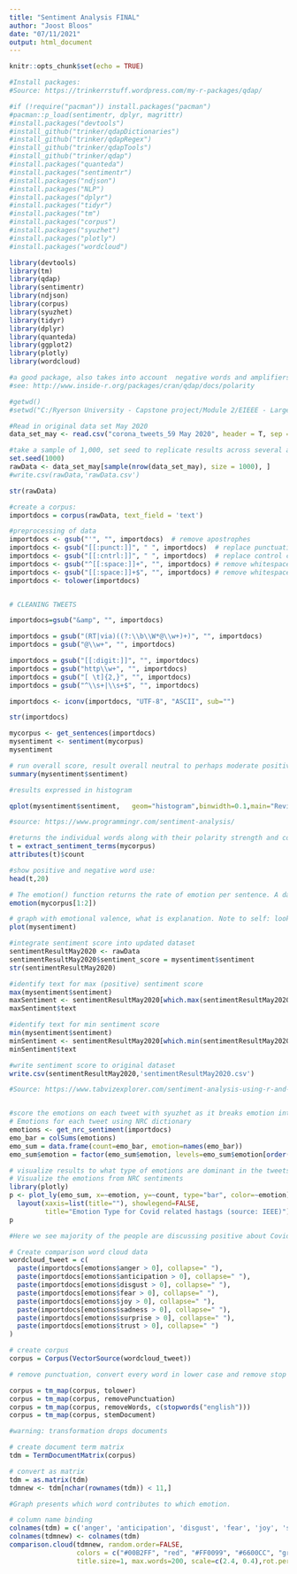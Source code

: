 ---
title: "Sentiment Analysis FINAL"
author: "Joost Bloos"
date: "07/11/2021"
output: html_document
---

```{r setup, include=FALSE}
knitr::opts_chunk$set(echo = TRUE)
```

```{r}
#Install packages:
#Source: https://trinkerrstuff.wordpress.com/my-r-packages/qdap/

#if (!require("pacman")) install.packages("pacman")
#pacman::p_load(sentimentr, dplyr, magrittr)
#install.packages("devtools")
#install_github("trinker/qdapDictionaries")
#install_github("trinker/qdapRegex")
#install_github("trinker/qdapTools")
#install_github("trinker/qdap")
#install.packages("quanteda")
#install.packages("sentimentr")
#install.packages("ndjson")
#install.packages("NLP")
#install.packages("dplyr")
#install.packages("tidyr")
#install.packages("tm")
#install.packages("corpus")
#install.packages("syuzhet")
#install.packages("plotly")
#install.packages("wordcloud")

```


```{r}
library(devtools)
library(tm)
library(qdap)
library(sentimentr)
library(ndjson)
library(corpus)
library(syuzhet)
library(tidyr)
library(dplyr)
library(quanteda)
library(ggplot2)
library(plotly)
library(wordcloud)

#a good package, also takes into account  negative words and amplifiers
#see: http://www.inside-r.org/packages/cran/qdap/docs/polarity
```

```{r}
#getwd()
#setwd("C:/Ryerson University - Capstone project/Module 2/EIEEE - Large dataset/Combined")
```


```{r}
#Read in original data set May 2020
data_set_may <- read.csv("corona_tweets_59 May 2020", header = T, sep = ",")

#take a sample of 1,000, set seed to replicate results across several analysis of methods:
set.seed(1000)
rawData <- data_set_may[sample(nrow(data_set_may), size = 1000), ]
#write.csv(rawData,'rawData.csv')

str(rawData)

```

```{r}
#create a corpus:
importdocs = corpus(rawData, text_field = 'text')
```

```{r}
#preprocessing of data
importdocs <- gsub("'", "", importdocs)  # remove apostrophes
importdocs <- gsub("[[:punct:]]", " ", importdocs)  # replace punctuation with space
importdocs <- gsub("[[:cntrl:]]", " ", importdocs)  # replace control characters with space
importdocs <- gsub("^[[:space:]]+", "", importdocs) # remove whitespace at beginning of documents
importdocs <- gsub("[[:space:]]+$", "", importdocs) # remove whitespace at end of documents
importdocs <- tolower(importdocs)


# CLEANING TWEETS

importdocs=gsub("&amp", "", importdocs)

importdocs = gsub("(RT|via)((?:\\b\\W*@\\w+)+)", "", importdocs)
importdocs = gsub("@\\w+", "", importdocs)

importdocs = gsub("[[:digit:]]", "", importdocs)
importdocs = gsub("http\\w+", "", importdocs)
importdocs = gsub("[ \t]{2,}", "", importdocs)
importdocs = gsub("^\\s+|\\s+$", "", importdocs)

importdocs <- iconv(importdocs, "UTF-8", "ASCII", sub="")

str(importdocs)
```


```{r}
mycorpus <- get_sentences(importdocs)
mysentiment <- sentiment(mycorpus)
mysentiment
```

```{r}
# run overall score, result overall neutral to perhaps moderate positive
summary(mysentiment$sentiment)
```

```{r}
#results expressed in histogram

qplot(mysentiment$sentiment,   geom="histogram",binwidth=0.1,main="Review Sentiment Histogram")
```

```{r}
#source: https://www.programmingr.com/sentiment-analysis/

#returns the individual words along with their polarity strength and counts.
t = extract_sentiment_terms(mycorpus) 
attributes(t)$count
```

```{r}
#show positive and negative word use:
head(t,20)
```

```{r}
# The emotion() function returns the rate of emotion per sentence. A data frame is returned by this function and of interest to us are the two columns: emotion type and emotion. Emotion indicates the strength of emotion present in the sentence.
emotion(mycorpus[1:2])
```






```{r}
# graph with emotional valence, what is explanation. Note to self: look up
plot(mysentiment)
```

```{r}
#integrate sentiment score into updated dataset
sentimentResultMay2020 <- rawData
sentimentResultMay2020$sentiment_score = mysentiment$sentiment
str(sentimentResultMay2020)
```

```{r}
#identify text for max (positive) sentiment score
max(mysentiment$sentiment)
maxSentiment <- sentimentResultMay2020[which.max(sentimentResultMay2020$sentiment_score),]
maxSentiment$text
```

```{r}
#identify text for min sentiment score
min(mysentiment$sentiment)
minSentiment <- sentimentResultMay2020[which.min(sentimentResultMay2020$sentiment_score),]
minSentiment$text
```

```{r}
#write sentiment score to original dataset
write.csv(sentimentResultMay2020,'sentimentResultMay2020.csv')
```

```{r}
#Source: https://www.tabvizexplorer.com/sentiment-analysis-using-r-and-twitter/


#score the emotions on each tweet with syuzhet as it breaks emotion into 10 different categories.
# Emotions for each tweet using NRC dictionary
emotions <- get_nrc_sentiment(importdocs)
emo_bar = colSums(emotions)
emo_sum = data.frame(count=emo_bar, emotion=names(emo_bar))
emo_sum$emotion = factor(emo_sum$emotion, levels=emo_sum$emotion[order(emo_sum$count, decreasing = TRUE)])
```

```{r}
# visualize results to what type of emotions are dominant in the tweets
# Visualize the emotions from NRC sentiments
library(plotly)
p <- plot_ly(emo_sum, x=~emotion, y=~count, type="bar", color=~emotion) %>%
  layout(xaxis=list(title=""), showlegend=FALSE,
         title="Emotion Type for Covid related hastags (source: IEEE)")
p

#Here we see majority of the people are discussing positive about Covid.
```

```{r}
# Create comparison word cloud data
wordcloud_tweet = c(
  paste(importdocs[emotions$anger > 0], collapse=" "),
  paste(importdocs[emotions$anticipation > 0], collapse=" "),
  paste(importdocs[emotions$disgust > 0], collapse=" "),
  paste(importdocs[emotions$fear > 0], collapse=" "),
  paste(importdocs[emotions$joy > 0], collapse=" "),
  paste(importdocs[emotions$sadness > 0], collapse=" "),
  paste(importdocs[emotions$surprise > 0], collapse=" "),
  paste(importdocs[emotions$trust > 0], collapse=" ")
)
```



```{r}
# create corpus
corpus = Corpus(VectorSource(wordcloud_tweet))
```

```{r}
# remove punctuation, convert every word in lower case and remove stop words

corpus = tm_map(corpus, tolower)
corpus = tm_map(corpus, removePunctuation)
corpus = tm_map(corpus, removeWords, c(stopwords("english")))
corpus = tm_map(corpus, stemDocument)

#warning: transformation drops documents
```

```{r}
# create document term matrix
tdm = TermDocumentMatrix(corpus)
```

```{r}
# convert as matrix
tdm = as.matrix(tdm)
tdmnew <- tdm[nchar(rownames(tdm)) < 11,]
```

```{r}
#Graph presents which word contributes to which emotion.

# column name binding
colnames(tdm) = c('anger', 'anticipation', 'disgust', 'fear', 'joy', 'sadness', 'surprise', 'trust')
colnames(tdmnew) <- colnames(tdm)
comparison.cloud(tdmnew, random.order=FALSE,
                 colors = c("#00B2FF", "red", "#FF0099", "#6600CC", "green", "orange", "blue", "brown"),
                 title.size=1, max.words=200, scale=c(2.4, 0.4),rot.per=0.4)
```





